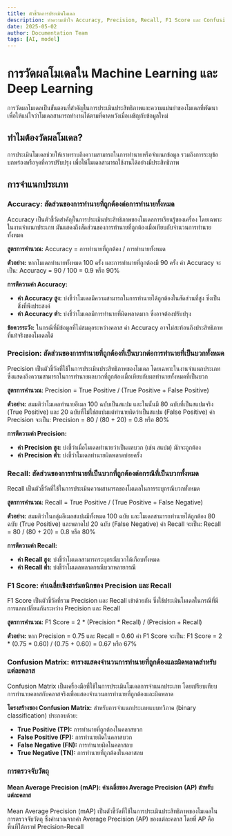 ```yaml
---
title: ตัวชี้วัดการประเมินโมเดล
description: ทำความเข้าใจ Accuracy, Precision, Recall, F1 Score และ Confusion Matrix สำหรับการจำแนกประเภทใน ML และ DL
date: 2025-05-02
author: Documentation Team
tags: [AI, model]
---
```


# การวัดผลโมเดลใน Machine Learning และ Deep Learning

การวัดผลโมเดลเป็นขั้นตอนที่สำคัญในการประเมินประสิทธิภาพและความแม่นยำของโมเดลที่พัฒนา เพื่อให้แน่ใจว่าโมเดลสามารถทำงานได้ตามที่คาดหวังเมื่อเผชิญกับข้อมูลใหม่

## ทำไมต้องวัดผลโมเดล?

การประเมินโมเดลช่วยให้เราทราบถึงความสามารถในการทำนายหรือจำแนกข้อมูล รวมถึงการระบุข้อบกพร่องหรือจุดที่ควรปรับปรุง เพื่อให้โมเดลสามารถใช้งานได้อย่างมีประสิทธิภาพ

## การจำแนกประเภท

### Accuracy: สัดส่วนของการทำนายที่ถูกต้องต่อการทำนายทั้งหมด
Accuracy เป็นตัวชี้วัดสำคัญในการประเมินประสิทธิภาพของโมเดลการเรียนรู้ของเครื่อง โดยเฉพาะในงานจำแนกประเภท มันแสดงถึงสัดส่วนของการทำนายที่ถูกต้องเมื่อเทียบกับจำนวนการทำนายทั้งหมด

**สูตรการคำนวณ:**
Accuracy = การทำนายที่ถูกต้อง / การทำนายทั้งหมด

**ตัวอย่าง:**
หากโมเดลทำนายทั้งหมด 100 ครั้ง และการทำนายที่ถูกต้องมี 90 ครั้ง ค่า Accuracy จะเป็น:
Accuracy = 90 / 100 = 0.9 หรือ 90%

**การตีความค่า Accuracy:**
- **ค่า Accuracy สูง:** บ่งชี้ว่าโมเดลมีความสามารถในการทำนายได้ถูกต้องในสัดส่วนที่สูง ซึ่งเป็นสิ่งที่พึงประสงค์
- **ค่า Accuracy ต่ำ:** บ่งชี้ว่าโมเดลมีการทำนายที่ผิดพลาดมาก ซึ่งอาจต้องปรับปรุง

**ข้อควรระวัง:**
ในกรณีที่มีข้อมูลที่ไม่สมดุลระหว่างคลาส ค่า Accuracy อาจไม่สะท้อนถึงประสิทธิภาพที่แท้จริงของโมเดลได้

### Precision: สัดส่วนของการทำนายที่ถูกต้องที่เป็นบวกต่อการทำนายที่เป็นบวกทั้งหมด
Precision เป็นตัวชี้วัดที่ใช้ในการประเมินประสิทธิภาพของโมเดล โดยเฉพาะในงานจำแนกประเภท ซึ่งแสดงถึงความสามารถในการทำนายผลบวกที่ถูกต้องเมื่อเทียบกับผลทำนายทั้งหมดที่เป็นบวก

**สูตรการคำนวณ:**
Precision = True Positive / (True Positive + False Positive)

**ตัวอย่าง:**
สมมติว่าโมเดลทำนายอีเมล 100 ฉบับเป็นสแปม และในนั้นมี 80 ฉบับที่เป็นสแปมจริง (True Positive) และ 20 ฉบับที่ไม่ใช่สแปมแต่ทำนายผิดว่าเป็นสแปม (False Positive) ค่า Precision จะเป็น:
Precision = 80 / (80 + 20) = 0.8 หรือ 80%

**การตีความค่า Precision:**
- **ค่า Precision สูง:** บ่งชี้ว่าเมื่อโมเดลทำนายว่าเป็นผลบวก (เช่น สแปม) มักจะถูกต้อง
- **ค่า Precision ต่ำ:** บ่งชี้ว่าโมเดลทำนายผิดพลาดบ่อยครั้ง

### Recall: สัดส่วนของการทำนายที่เป็นบวกที่ถูกต้องต่อกรณีที่เป็นบวกทั้งหมด
Recall เป็นตัวชี้วัดที่ใช้ในการประเมินความสามารถของโมเดลในการระบุกรณีบวกทั้งหมด

**สูตรการคำนวณ:**
Recall = True Positive / (True Positive + False Negative)

**ตัวอย่าง:**
สมมติว่าในกลุ่มอีเมลสแปมมีทั้งหมด 100 ฉบับ และโมเดลสามารถทำนายได้ถูกต้อง 80 ฉบับ (True Positive) และพลาดไป 20 ฉบับ (False Negative) ค่า Recall จะเป็น:
Recall = 80 / (80 + 20) = 0.8 หรือ 80%

**การตีความค่า Recall:**
- **ค่า Recall สูง:** บ่งชี้ว่าโมเดลสามารถระบุกรณีบวกได้เกือบทั้งหมด
- **ค่า Recall ต่ำ:** บ่งชี้ว่าโมเดลพลาดกรณีบวกหลายกรณี

### F1 Score: ค่าเฉลี่ยเชิงฮาร์มอนิกของ Precision และ Recall
F1 Score เป็นตัวชี้วัดที่รวม Precision และ Recall เข้าด้วยกัน ซึ่งใช้ประเมินโมเดลในกรณีที่มีการแลกเปลี่ยนกันระหว่าง Precision และ Recall

**สูตรการคำนวณ:**
F1 Score = 2 * (Precision * Recall) / (Precision + Recall)

**ตัวอย่าง:**
หาก Precision = 0.75 และ Recall = 0.60 ค่า F1 Score จะเป็น:
F1 Score = 2 * (0.75 * 0.60) / (0.75 + 0.60) = 0.67 หรือ 67%

### Confusion Matrix: ตารางแสดงจำนวนการทำนายที่ถูกต้องและผิดพลาดสำหรับแต่ละคลาส
Confusion Matrix เป็นเครื่องมือที่ใช้ในการประเมินโมเดลการจำแนกประเภท โดยเปรียบเทียบการทำนายคลาสกับคลาสจริงเพื่อแสดงจำนวนการทำนายที่ถูกต้องและผิดพลาด

**โครงสร้างของ Confusion Matrix:**
สำหรับการจำแนกประเภทแบบทวิภาค (binary classification) ประกอบด้วย:

- **True Positive (TP):** การทำนายที่ถูกต้องในคลาสบวก
- **False Positive (FP):** การทำนายผิดในคลาสบวก
- **False Negative (FN):** การทำนายผิดในคลาสลบ
- **True Negative (TN):** การทำนายที่ถูกต้องในคลาสลบ

### การตรวจจับวัตถุ

#### Mean Average Precision (mAP): ค่าเฉลี่ยของ Average Precision (AP) สำหรับแต่ละคลาส
Mean Average Precision (mAP) เป็นตัวชี้วัดที่ใช้ในการประเมินประสิทธิภาพของโมเดลในการตรวจจับวัตถุ ซึ่งคำนวณจากค่า Average Precision (AP) ของแต่ละคลาส โดยที่ AP คือพื้นที่ใต้กราฟ Precision-Recall

